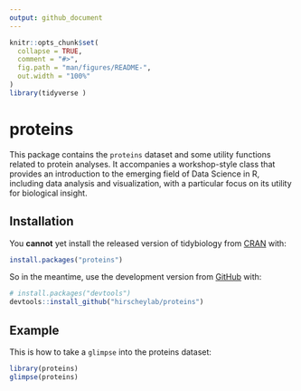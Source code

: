 ```yaml
---
output: github_document
---
```


<!-- README.md is generated from README.Rmd. Please edit that file -->

```r
knitr::opts_chunk$set(
  collapse = TRUE,
  comment = "#>",
  fig.path = "man/figures/README-",
  out.width = "100%"
)
library(tidyverse )
```

# proteins

<!-- badges: start -->
<!-- badges: end -->

This package contains the `proteins` dataset and some utility functions related to protein analyses. It accompanies a workshop-style class that provides an introduction to the emerging field of Data Science in R, including data analysis and visualization, with a particular focus on its utility for biological insight.

## Installation

You **cannot** yet install the released version of tidybiology from
[CRAN](https://CRAN.R-project.org) with:

```r
install.packages("proteins")
```

So in the meantime, use the development version from
[GitHub](https://github.com/) with:

```r
# install.packages("devtools")
devtools::install_github("hirscheylab/proteins")
```


## Example

This is how to take a `glimpse` into the proteins dataset:

```r
library(proteins)
glimpse(proteins)
```

